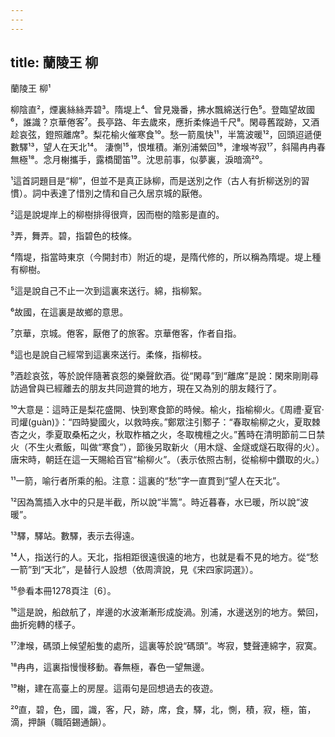 ```yaml
---
---
---
```

title: 蘭陵王 柳
---




蘭陵王 柳¹

柳陰直²，煙裏絲絲弄碧³。隋堤上⁴、曾見幾番，拂水飄綿送行色⁵。登臨望故國⁶，誰識？京華倦客⁷。長亭路、年去歲來，應折柔條過千尺⁸。閑尋舊蹤跡，又酒趁哀弦，鐙照離席⁹。梨花榆火催寒食¹⁰。愁一箭風快¹¹，半篙波暖¹²，回頭迢遞便數驛¹³，望人在天北¹⁴。 淒惻¹⁵，恨堆積。漸別浦縈回¹⁶，津堠岑寂¹⁷，斜陽冉冉春無極¹⁸。念月榭攜手，露橋聞笛¹⁹。沈思前事，似夢裏，淚暗滴²⁰。

¹這首詞題目是“柳”，但並不是真正詠柳，而是送別之作（古人有折柳送別的習慣）。詞中表達了惜別之情和自己久居京城的厭倦。

²這是說堤岸上的柳樹排得很齊，因而樹的陰影是直的。

³弄，舞弄。碧，指碧色的枝條。

⁴隋堤，指當時東京（今開封市）附近的堤，是隋代修的，所以稱為隋堤。堤上種有柳樹。

⁵這是說自己不止一次到這裏來送行。綿，指柳絮。

⁶故國，在這裏是故鄉的意思。

⁷京華，京城。倦客，厭倦了的旅客。京華倦客，作者自指。

⁸這也是說自己經常到這裏來送行。柔條，指柳枝。

⁹酒趁哀弦，等於說伴隨著哀怨的樂聲飲酒。從“閑尋”到“離席”是說：閑來剛剛尋訪過曾與已經離去的朋友共同遊賞的地方，現在又為別的朋友餞行了。

¹⁰大意是：這時正是梨花盛開、快到寒食節的時候。榆火，指榆柳火。《周禮·夏官·司爟(guàn)》：“四時變國火，以救時疾。”鄭眾注引鄹子：“春取榆柳之火，夏取棘杏之火，季夏取桑柘之火，秋取柞楢之火，冬取槐檀之火。”舊時在清明節前二日禁火（不生火煮飯，叫做“寒食”），節後另取新火（用木燧、金燧或燧石取得的火）。唐宋時，朝廷在這一天賜給百官“榆柳火”。（表示依照古制，從榆柳中鑽取的火。）

¹¹一箭，喻行者所乘的船。注意：這裏的“愁”字一直貫到“望人在天北”。

¹²因為篙插入水中的只是半截，所以說“半篙”。時近暮春，水已暖，所以說“波暖”。

¹³驛，驛站。數驛，表示去得遠。

¹⁴人，指送行的人。天北，指相距很遠很遠的地方，也就是看不見的地方。從“愁一箭”到“天北”，是替行人設想（依周濟說，見《宋四家詞選》）。

¹⁵參看本冊1278頁注〔6〕。

¹⁶這是說，船啟航了，岸邊的水波漸漸形成旋渦。別浦，水邊送別的地方。縈回，曲折宛轉的樣子。

¹⁷津堠，碼頭上候望船隻的處所，這裏等於說“碼頭”。岑寂，雙聲連綿字，寂寞。

¹⁸冉冉，這裏指慢慢移動。春無極，春色一望無邊。

¹⁹榭，建在高臺上的房屋。這兩句是回想過去的夜遊。

²⁰直，碧，色，國，識，客，尺，跡，席，食，驛，北，惻，積，寂，極，笛，滴，押韻（職陌錫通韻）。
